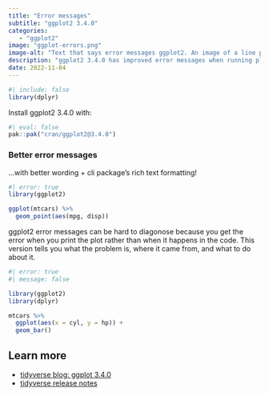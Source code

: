 ```yaml
---
title: "Error messages"
subtitle: "ggplot2 3.4.0"
categories:
   - "ggplot2"
image: "ggplot-errors.png"
image-alt: "Text that says error messages ggplot2. An image of a line plot with lines of varying widths."
description: "ggplot2 3.4.0 has improved error messages when running plots."
date: 2022-11-04
---
```


```r
#| include: false
library(dplyr)
```

Install ggplot2 3.4.0 with:

```r
#| eval: false
pak::pak("cran/ggplot2@3.4.0")
```

### Better error messages

...with better wording + cli package's rich text formatting!

```r
#| error: true
library(ggplot2)

ggplot(mtcars) %>% 
  geom_point(aes(mpg, disp))
```

ggplot2 error messages can be hard to diagonose because you get the error when you print the plot rather than when it happens in the code. This version tells you what the problem is, where it came from, and what to do about it.

```r
#| error: true
#| message: false

library(ggplot2)
library(dplyr)

mtcars %>% 
  ggplot(aes(x = cyl, y = hp)) +
  geom_bar()
```

## Learn more

* [tidyverse blog: ggplot 3.4.0](https://www.tidyverse.org/blog/2022/11/ggplot2-3-4-0/)
* [tidyverse release notes](https://ggplot2.tidyverse.org/news/index.html)
